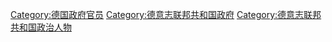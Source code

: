 [[Category:德国政府官员|Category:德国政府官员]]
[[Category:德意志联邦共和国政府|Category:德意志联邦共和国政府]]
[[Category:德意志联邦共和国政治人物|Category:德意志联邦共和国政治人物]]
